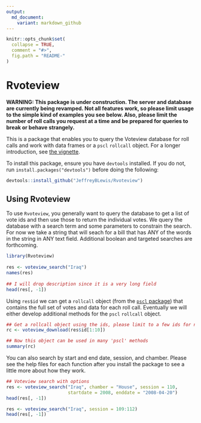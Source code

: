 ```yaml
---
output:
  md_document:
    variant: markdown_github
---
```

<!-- README.md is generated from README.Rmd. Please edit that file -->

```r
knitr::opts_chunk$set(
  collapse = TRUE,
  comment = "#>",
  fig.path = "README-"
)
```

# Rvoteview

**WARNING: This package is under construction. The server and database are currently being revamped. Not all features work, so please limit usage to the simple kind of examples you see below. Also, please limit the number of roll calls you request at a time and be prepared for queries to break or behave strangely.**

This is a package that enables you to query the Voteview database for roll calls and work with data frames or a `pscl` `rollcall` object. For a longer introduction, see [the vignette](https://htmlpreview.github.com/JeffreyBLewis/Rvoteview/tree/master/inst/doc/voteview-vignette.html).

To install this package, ensure you have `devtools` installed. If you do not, run `install.packages("devtools")` before doing the following:
```R
devtools::install_github("JeffreyBLewis/Rvoteview")
```
  
## Using Rvoteview

To use `Rvoteview`, you generally want to query the database to get a list of vote ids and then use those to return the individual votes. We query the database with a search term and some parameters to constrain the search. For now we take a string that will seach for a bill that has ANY of the words in the string in ANY text field. Additional boolean and targeted searches are forthcoming.
```r
library(Rvoteview)
  
res <- voteview_search("Iraq")
names(res)
  
## I will drop description since it is a very long field
head(res[, -1])
```
Using `res$id` we can get a `rollcall` object (from the [`pscl` package](https://cran.r-project.org/web/packages/pscl/index.html)) that contains the full set of votes and data for each roll call. Eventually we will either develop additional methods for the `pscl` `rollcall` object.

```r
## Get a rollcall object using the ids, please limit to a few ids for now!
rc <- voteview_download(res$id[1:10])
```
```r
## Now this object can be used in many 'pscl' methods
summary(rc)
```

You can also search by start and end date, session, and chamber. Please see the help files for each function after you install the package to see a little more about how they work.

```r
## Voteview search with options
res <- voteview_search("Iraq", chamber = "House", session = 110,
                       startdate = 2008, enddate = "2008-04-20")
head(res[, -1])

res <- voteview_search("Iraq", session = 109:112)
head(res[, -1])
```

